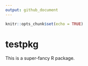 ```yaml
---
output: github_document
---
```


```r
knitr::opts_chunk$set(echo = TRUE)
```

# testpkg

This is a super-fancy R package. 
